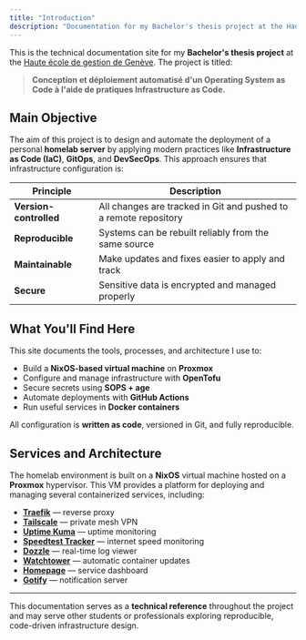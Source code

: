 ```yaml
---
title: "Introduction"
description: "Documentation for my Bachelor's thesis project at the Haute école de gestion de Genève."
---
```


This is the technical documentation site for my **Bachelor's thesis project** at the [Haute école de gestion de Genève](https://www.hesge.ch/heg). The project is titled:

> **Conception et déploiement automatisé d'un Operating System as Code à l'aide de pratiques Infrastructure as Code.**

## Main Objective

The aim of this project is to design and automate the deployment of a personal **homelab server** by applying modern practices like **Infrastructure as Code (IaC)**, **GitOps**, and **DevSecOps**. This approach ensures that infrastructure configuration is:

| Principle              | Description                                                      |
| ---------------------- | ---------------------------------------------------------------- |
| **Version-controlled** | All changes are tracked in Git and pushed to a remote repository |
| **Reproducible**       | Systems can be rebuilt reliably from the same source             |
| **Maintainable**       | Make updates and fixes easier to apply and track                 |
| **Secure**             | Sensitive data is encrypted and managed properly                 |

## What You'll Find Here

This site documents the tools, processes, and architecture I use to:

- Build a **NixOS-based virtual machine** on **Proxmox**
- Configure and manage infrastructure with **OpenTofu**
- Secure secrets using **SOPS + age**
- Automate deployments with **GitHub Actions**
- Run useful services in **Docker containers**

All configuration is **written as code**, versioned in Git, and fully reproducible.

## Services and Architecture

The homelab environment is built on a **NixOS** virtual machine hosted on a **Proxmox** hypervisor. This VM provides a platform for deploying and managing several containerized services, including:

- **[Traefik](https://traefik.io)** — reverse proxy
- **[Tailscale](https://tailscale.com)** — private mesh VPN
- **[Uptime Kuma](https://github.com/louislam/uptime-kuma)** — uptime monitoring
- **[Speedtest Tracker](https://github.com/alexjustesen/speedtest-tracker)** — internet speed monitoring
- **[Dozzle](https://dozzle.dev/)** — real-time log viewer
- **[Watchtower](https://github.com/containrrr/watchtower)** — automatic container updates
- **[Homepage](https://github.com/gethomepage/homepage)** — service dashboard
- **[Gotify](https://gotify.net/)** — notification server

---

This documentation serves as a **technical reference** throughout the project and may serve other students or professionals exploring reproducible, code-driven infrastructure design.
